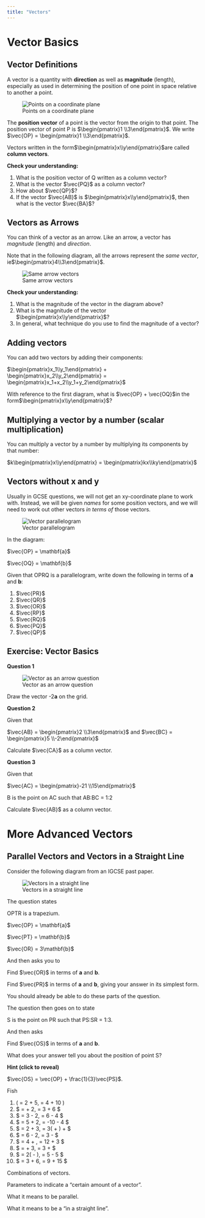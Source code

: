```yaml
---
title: "Vectors"
---
```


# Vector Basics

## Vector Definitions

A vector is a quantity with **direction** as well as **magnitude** (length), especially as used in determining the position of one point in space relative to another a point.

![Points on a coordinate plane](img/vec points on a coord plane.png)

The **position vector** of a point is the vector from the origin to that point. The position vector of point P is $\begin{pmatrix}1 \\3\end{pmatrix}$. We write $\vec{OP} = \begin{pmatrix}1 \\3\end{pmatrix}$.

Vectors written in the form$\begin{pmatrix}x\\y\end{pmatrix}$are called **column vectors**.

**Check your understanding:**

1. What is the position vector of Q written as a column vector?
1. What is the vector $\vec{PQ}$ as a column vector?
1. How about $\vec{QP}$?
1. If the vector $\vec{AB}$ is $\begin{pmatrix}x\\y\end{pmatrix}$, then what is the vector $\vec{BA}$?

## Vectors as Arrows

You can think of a vector as an arrow. Like an arrow, a vector has *magnitude* (length) and *direction*. 

Note that in the following diagram, all the arrows represent the *same vector*, ie$\begin{pmatrix}4\\3\end{pmatrix}$.

![Same arrow vectors](img/vec-same-arrow-vectors.png)

**Check your understanding:**

1. What is the magnitude of the vector in the diagram above?
1. What is the magnitude of the vector $\begin{pmatrix}x\\y\end{pmatrix}$?
1. In general, what technique do you use to find the magnitude of a vector?

## Adding vectors

You can add two vectors by adding their components:

$\begin{pmatrix}x_1\\y_1\end{pmatrix} + \begin{pmatrix}x_2\\y_2\end{pmatrix} = \begin{pmatrix}x_1+x_2\\y_1+y_2\end{pmatrix}$

With reference to the first diagram, what is $\vec{OP} + \vec{OQ}$in the form$\begin{pmatrix}x\\y\end{pmatrix}$?

## Multiplying a vector by a number (scalar multiplication)

You can multiply a vector by a number by multiplying its components by that number:

$k\begin{pmatrix}x\\y\end{pmatrix} = \begin{pmatrix}kx\\ky\end{pmatrix}$

## Vectors without x and y

Usually in GCSE questions, we will not get an xy-coordinate plane to work with. Instead, we will be given *names* for some position vectors, and we will need to work out other vectors *in terms of* those vectors. 

![Vector parallelogram](img/vec-parallelogram-of-points.png)

In the diagram:

$\vec{OP} = \mathbf{a}$

$\vec{OQ} = \mathbf{b}$

Given that OPRQ is a parallelogram, write down the following in terms of **a** and **b**:

1. $\vec{PR}$
2. $\vec{QR}$
3. $\vec{OR}$
4. $\vec{RP}$
5. $\vec{RQ}$
6. $\vec{PQ}$
7. $\vec{QP}$

## Exercise: Vector Basics

**Question 1**

![Vector as an arrow question](img/vec-as-arrow-question.png)

Draw the vector -2**a** on the grid.

**Question 2**

Given that

$\vec{AB} = \begin{pmatrix}2 \\3\end{pmatrix}$ and $\vec{BC} = \begin{pmatrix}5 \\-2\end{pmatrix}$

Calculate $\vec{CA}$ as a column vector.

**Question 3**

Given that

$\vec{AC} = \begin{pmatrix}-21 \\15\end{pmatrix}$

B is the point on AC such that AB:BC = 1:2

Calculate $\vec{AB}$ as a column vector.

# More Advanced Vectors

## Parallel Vectors and Vectors in a Straight Line 

Consider the following diagram from an IGCSE past paper.

![Vectors in a straight line](img/vec-scalar-multiple-in-line.png)

The question states

:::{.callout}
OPTR is a trapezium.

$\vec{OP} = \mathbf{a}$

$\vec{PT} = \mathbf{b}$

$\vec{OR} = 3\mathbf{b}$
:::

And then asks you to

:::{.callout}
Find $\vec{OR}$ in terms of **a** and **b**.

Find $\vec{PR}$ in terms of **a** and **b**, giving your answer in its simplest form.
:::

You should already be able to do these parts of the question.

The question then goes on to state

:::{.callout}
S is the point on PR such that PS:SR = 1:3.
:::

And then asks

:::{.callout}
Find $\vec{OS}$ in terms of **a** and **b**.
:::

What does your answer tell you about the position of point S?

:::{.callout-tip collapse="true"}
**Hint (click to reveal)**

$\vec{OS} = \vec{OP} + \frac{1}{3}\vec{PS}$.
:::

Fish

1. \( \vec{OP} = 2\mathbf{a} + 5\mathbf{b}, \quad \vec{OQ} = 4\mathbf{a} + 10\mathbf{b} \)
2. \$ \vec{OP} = \mathbf{a} + 2\mathbf{b}, \quad \vec{PQ} = 3\mathbf{a} + 6\mathbf{b} \$
3. $ \vec{OP} = 3\mathbf{a} - 2\mathbf{b}, \quad \vec{OQ} = 6\mathbf{a} - 4\mathbf{b} $
4. $ \vec{OP} = 5\mathbf{a} + 2\mathbf{b}, \quad \vec{QR} = -10\mathbf{a} - 4\mathbf{b} $
5. $ \vec{OP} = 2\mathbf{a} + 3\mathbf{b}, \quad \vec{OQ} = 3(\mathbf{a} + \mathbf{b}) + \mathbf{b} $
6. $ \vec{OP} = 6\mathbf{a} - 2\mathbf{b}, \quad \vec{OQ} = 3\mathbf{a} - \mathbf{b} $
7. $ \vec{OP} = 4\mathbf{a} + \mathbf{b}, \quad \vec{PQ} = 12\mathbf{a} + 3\mathbf{b} $
8. $ \vec{OP} = \mathbf{a} + 3\mathbf{b}, \quad \vec{OQ} = 3\mathbf{a} + \mathbf{b} $
9. $ \vec{OP} = 2(\mathbf{a} - \mathbf{b}), \quad \vec{OQ} = 5\mathbf{a} - 5\mathbf{b} $
10. $ \vec{OP} = 3\mathbf{a} + 6\mathbf{b}, \quad \vec{PQ} = 9\mathbf{a} + 15\mathbf{b} $


Combinations of vectors.

Parameters to indicate a "certain amount of a vector".

What it means to be parallel.

What it means to be a "in a straight line".

